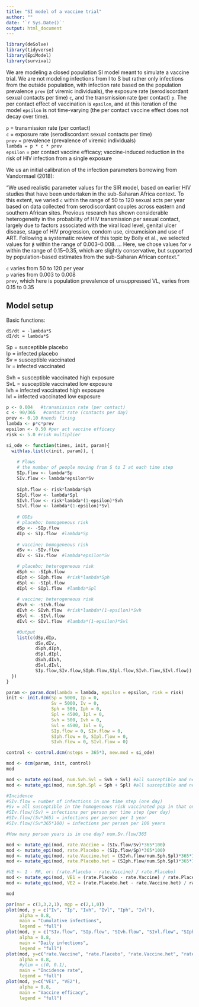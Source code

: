 ```yaml
---
title: "SI model of a vaccine trial"
author: ""
date: '`r Sys.Date()`'
output: html_document
---
```


```r
library(deSolve)
library(tidyverse)
library(EpiModel)
library(survival)
```

We are modeling a closed population SI model meant to simulate a vaccine trial. We are not modeling infections from I to S but rather only infections from the outside population, with infection rate based on the population prevalence `prev` (of viremic individuals), the exposure rate (serodiscordant sexual contacts per time) `c`, and the transmission rate (per contact) `p`. The per contact effect of vaccination is `epsilon`, and at this iteration of the model `epsilon` is not time-varying (the per contact vaccine effect does not decay over time). 

`p` = transmission rate (per contact)   
`c` = exposure rate (serodiscordant sexual contacts per time)  
`prev` = prevalence  (prevalence of viremic individuals)  
`lambda = p * c * prev`  
`epsilon` = per contact vaccine efficacy; vaccine-induced reduction in the risk of HIV infection from a single exposure  

We us an initial calibration of the infection parameters borrowing from Vandormael (2018):    

"We used realistic parameter values for the SIR model, based on earlier HIV studies that have been undertaken in the sub-Saharan Africa context. To this extent, we varied `c` within the range of 50 to 120 sexual acts per year based on data collected from serodiscordant couples across eastern and southern African sites. Previous research has shown considerable heterogeneity in the probability of HIV transmission per sexual contact, largely due to factors associated with the viral load level, genital ulcer disease, stage of HIV progression, condom use, circumcision and use of ART. Following a systematic review of this topic by Boily et al., we selected values for `β` within the range of 0.003–0.008. ... Here, we chose values for `v` within the range of 0.15–0.35, which are slightly conservative, but supported by population-based estimates from the sub-Saharan African context."

`c` varies from 50 to 120 per year   
`p` varies from 0.003 to 0.008  
`prev`, which here is population prevalence of unsuppressed VL, varies from 0.15 to 0.35  

## Model setup

Basic functions:  

`dS/dt = -lambda*S`   
`dI/dt = lambda*S`  

Sp = susceptible placebo  
Ip = infected placebo  
Sv = susceptible vaccinated  
Iv = infected vaccinated  

Svh = susceptible vaccinated high exposure  
SvL = susceptible vaccinated low exposure  
Ivh = infected vaccinated high exposure  
Ivl = infected vaccinated low exposure  

```r

p <- 0.004   #transmission rate (per contact)
c <- 90/365   #contact rate (contacts per day)
prev <- 0.10 #needs fixing
lambda <- p*c*prev
epsilon <- 0.50 #per act vaccine efficacy
risk <- 5.0 #risk multiplier
```
  
  
```r

si_ode <- function(times, init, param){
  with(as.list(c(init, param)), {
    
    # Flows
    # the number of people moving from S to I at each time step
    SIp.flow <- lambda*Sp
    SIv.flow <- lambda*epsilon*Sv
    
    SIph.flow <- risk*lambda*Sph
    SIpl.flow <- lambda*Spl
    SIvh.flow <- risk*lambda*(1-epsilon)*Svh
    SIvl.flow <- lambda*(1-epsilon)*Svl
    
    # ODEs
    # placebo; homogeneous risk
    dSp <- -SIp.flow
    dIp <- SIp.flow  #lambda*Sp
    
    # vaccine; homogeneous risk
    dSv <- -SIv.flow
    dIv <- SIv.flow  #lambda*epsilon*Sv

    # placebo; heterogeneous risk
    dSph <- -SIph.flow
    dIph <- SIph.flow  #risk*lambda*Sph
    dSpl <- -SIpl.flow
    dIpl <- SIpl.flow  #lambda*Spl
    
    # vaccine; heterogeneous risk
    dSvh <- -SIvh.flow
    dIvh <- SIvh.flow  #risk*lambda*(1-epsilon)*Svh
    dSvl <- -SIvl.flow
    dIvl <- SIvl.flow  #lambda*(1-epsilon)*Svl

    #Output
    list(c(dSp,dIp,
           dSv,dIv,
           dSph,dIph,
           dSpl,dIpl,
           dSvh,dIvh,
           dSvl,dIvl,
           SIp.flow,SIv.flow,SIph.flow,SIpl.flow,SIvh.flow,SIvl.flow))
  })
}
```
  
  
```r

param <- param.dcm(lambda = lambda, epsilon = epsilon, risk = risk)
init <- init.dcm(Sp = 5000, Ip = 0,
                 Sv = 5000, Iv = 0,
                 Sph = 500, Iph = 0,
                 Spl = 4500, Ipl = 0,
                 Svh = 500, Ivh = 0, 
                 Svl = 4500, Ivl = 0,
                 SIp.flow = 0, SIv.flow = 0, 
                 SIph.flow = 0, SIpl.flow = 0,
                 SIvh.flow = 0, SIvl.flow = 0)

control <- control.dcm(nsteps = 365*3, new.mod = si_ode)

mod <- dcm(param, init, control)
mod
```


```r
mod <- mutate_epi(mod, num.Svh.Svl = Svh + Svl) #all susceptible and new infections in heterogeneous risk vaccine pop
mod <- mutate_epi(mod, num.Sph.Spl = Sph + Spl) #all susceptible and new infections in heterogeneous risk placebo pop

#Incidence
#SIv.flow = number of infections in one time step (one day)
#Sv = all susceptible in the homogeneous risk vaccinated pop in that one time step (one day)
#SIv.flow/(Sv) = infections per person per time step (per day)
#SIv.flow/(Sv*365) = infections per person per 1 year
#SIv.flow/(Sv*365*100) = infections per person per 100 years

#How many person years is in one day? num.Sv.flow/365

mod <- mutate_epi(mod, rate.Vaccine = (SIv.flow/Sv)*365*100)
mod <- mutate_epi(mod, rate.Placebo = (SIp.flow/Sp)*365*100)
mod <- mutate_epi(mod, rate.Vaccine.het = (SIvh.flow/num.Sph.Spl)*365*100)
mod <- mutate_epi(mod, rate.Placebo.het = (SIph.flow/num.Sph.Spl)*365*100)

#VE <- 1 - RR, or: (rate.Placebo - rate.Vaccine) / rate.Placebo)
mod <- mutate_epi(mod, VE1 = (rate.Placebo - rate.Vaccine) / rate.Placebo)
mod <- mutate_epi(mod, VE2 = (rate.Placebo.het - rate.Vaccine.het) / rate.Placebo.het)

mod
```

   
```r

par(mar = c(3,3,2,1), mgp = c(2,1,0))
plot(mod, y = c("Iv", "Ip", "Ivh", "Ivl", "Iph", "Ivl"), 
     alpha = 0.8, 
     main = "Cumulative infections",
     legend = "full")
plot(mod, y = c("SIv.flow", "SIp.flow", "SIvh.flow", "SIvl.flow", "SIph.flow", "SIpl.flow"), 
     alpha = 0.8, 
     main = "Daily infections",
     legend = "full")
plot(mod, y=c("rate.Vaccine", "rate.Placebo", "rate.Vaccine.het", "rate.Placebo.het"),
     alpha = 0.8,
     #ylim = c(0, 0.1),
     main = "Incidence rate",
     legend = "full")
plot(mod, y=c("VE1", "VE2"),
     alpha = 0.8,
     main = "Vaccine efficacy",
     legend = "full")

```



